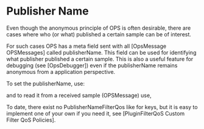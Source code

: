 = Publisher Name =

Even though the anonymous principle of OPS is often desirable, there are cases where who (or what) published a certain sample can be of interest.

For such cases OPS has a meta field sent with all [OpsMessage OPSMessages] called publisherName. This field can be used for identifying what publisher published a certain sample. This is also a useful feature for debugging (see [OpsDebugger]) even if the publisherName remains anonymous from a application perspective.

To set the publisherName, use: 
{{{ publisher.setName("my_pub_name"); }}}

and to read it from a received sample (OPSMessage) use,

{{{string name = subscriber.getMessage()->getPublisherName(); }}}

To date, there exist no PublisherNameFilterQos like for keys, but it is easy to implement one of your own if you need it, see [PluginFilterQoS  Custom Filter QoS Policies].